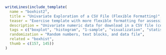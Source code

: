```r
writeLines(include_template(
  name = "boxhist2",
  title = "Univariate Exploration of a CSV File (Flexible Formatting)",
  teaser = "Exercise template with more flexible formatting for assessing the interpretation of exploratory statistics (quantiles) and graphics (boxplot and histogram) based on a randomly-generated CSV file.",
  description = "Univariate numeric data for download in a CSV file (comma-separated values) need to be assessed using quantiles (three numeric items) and exploratory graphics (three single-choice items). Data are drawn randomly from a suitable data-generating process so that the single-choice items are either about correct or clearly wrong. The six items are embedded into the exercise using \"##ANSWERi##\" tags for somewhat improved layout.",
  tags = c("boxplot", "histogram", "1-sample", "visualization", "statistics", "moodle"),
  randomization = "Random numbers, text blocks, and data file",
  related = "boxhist",
  thumb = c(157, 145))
)
```
